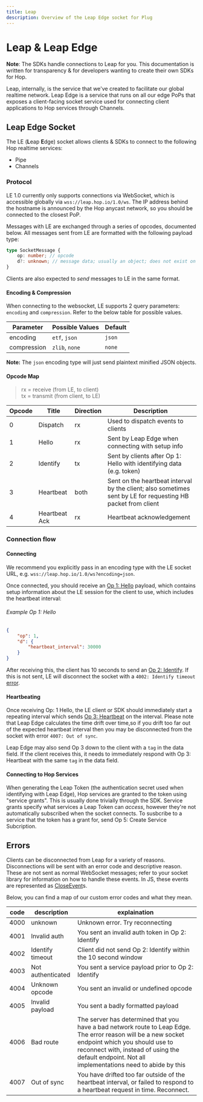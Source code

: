 ```yaml
---
title: Leap
description: Overview of the Leap Edge socket for Plug
---
```


# Leap & Leap Edge

**Note**: The SDKs handle connections to Leap for you. This documentation is written for transparency & for developers wanting to create their own SDKs for Hop.

Leap, internally, is the service that we've created to facilitate our global realtime network. Leap Edge is a service that runs on all our edge PoPs that exposes a client-facing socket service used for connecting client applications to Hop services through Channels.

## Leap Edge Socket

The LE (**L**eap **E**dge) socket allows clients & SDKs to connect to the following Hop realtime services:

- Pipe
- Channels

### Protocol

LE 1.0 currently only supports connections via WebSocket, which is accessible globally via `wss://leap.hop.io/1.0/ws`. The IP address behind the hostname is announced by the Hop anycast network, so you should be connected to the closest PoP.

Messages with LE are exchanged through a series of opcodes, documented below. All messages sent from LE are formatted with the following payload type:

```ts
type SocketMessage {
	op: number; // opcode
	d?: unknown; // message data; usually an object; does not exist on regular heartbeats
}
```

Clients are also expected to _send_ messages to LE in the same format.

#### Encoding & Compression

When connecting to the websocket, LE supports 2 query parameters: `encoding` and `compression`. Refer to the below table for possible values.

| Parameter   | Possible Values | Default |
| ----------- | --------------- | ------- |
| encoding    | `etf`, `json`   | `json`  |
| compression | `zlib`, `none`  | `none`  |

**Note:** The `json` encoding type will just send plaintext minified JSON objects.

#### Opcode Map

> rx = receive (from LE, to client)  
> tx = transmit (from client, to LE)

| Opcode | Title         | Direction | Description                                                                                                  |
| ------ | ------------- | --------- | ------------------------------------------------------------------------------------------------------------ |
| 0      | Dispatch      | rx        | Used to dispatch events to clients                                                                           |
| 1      | Hello         | rx        | Sent by Leap Edge when connecting with setup info                                                            |
| 2      | Identify      | tx        | Sent by clients after Op 1: Hello with identifying data (e.g. token)                                         |
| 3      | Heartbeat     | both      | Sent on the heartbeat interval by the client; also sometimes sent by LE for requesting HB packet from client |
| 4      | Heartbeat Ack | rx        | Heartbeat acknowledgement                                                                                    |

### Connection flow

#### Connecting

We recommend you explicitly pass in an encoding type with the LE socket URL, e.g. `wss://leap.hop.io/1.0/ws?encoding=json`.

Once connected, you should receive an [Op 1: Hello](./payloads#opcode-1-hello) payload, which contains setup information about the LE session for the client to use, which includes the heartbeat interval:

###### Example Op 1: Hello

```json
{
	"op": 1,
	"d": {
		"heartbeat_interval": 30000
	}
}
```

After receiving this, the client has 10 seconds to send an [Op 2: Identify](./payloads#opcode-2-identify). If this is not sent, LE will disconnect the socket with a `4002: Identify timeout` [error](#errors).

#### Heartbeating

Once receiving Op: 1 Hello, the LE client or SDK should immediately start a repeating interval which sends [Op 3: Heartbeat](./payloads#opcode-3-heartbeat) on the interval. Please note that Leap Edge calculates the time drift over time,so if you drift too far out of the expected heartbeat interval then you may be disconnected from the socket with error `4007: Out of sync`.

Leap Edge may also send Op 3 down to the client with a `tag` in the data field. If the client receives this, it needs to immediately respond with Op 3: Heartbeat with the same `tag` in the data field.

#### Connecting to Hop Services

When generating the Leap Token (the authentication secret used when identifying with Leap Edge), Hop services are granted to the token using "service grants". This is usually done trivially through the SDK. Service grants specify what services a Leap Token can _access_, however they're not automatically subscribed when the socket connects. To susbcribe to a service that the token has a grant for, send Op 5: Create Service Subcription.

## Errors

Clients can be disconnected from Leap for a variety of reasons. Disconnections will be sent with an error code and descriptive reason. These are not sent as normal WebSocket messages; refer to your socket library for information on how to handle these events. In JS, these events are represented as [CloseEvent](https://developer.mozilla.org/en-US/docs/Web/API/CloseEvent/code)s.

Below, you can find a map of our custom error codes and what they mean.

| code | description       | explaination                                                                                                                                                                                                                                          |
| ---- | ----------------- | ----------------------------------------------------------------------------------------------------------------------------------------------------------------------------------------------------------------------------------------------------- |
| 4000 | unknown           | Unknown error. Try reconnecting                                                                                                                                                                                                                       |
| 4001 | Invalid auth      | You sent an invalid auth token in Op 2: Identify                                                                                                                                                                                                      |
| 4002 | Identify timeout  | Client did not send Op 2: Identify within the 10 second window                                                                                                                                                                                        |
| 4003 | Not authenticated | You sent a service payload prior to Op 2: Identify                                                                                                                                                                                                    |
| 4004 | Unknown opcode    | You sent an invalid or undefined opcode                                                                                                                                                                                                               |
| 4005 | Invalid payload   | You sent a badly formatted payload                                                                                                                                                                                                                    |
| 4006 | Bad route         | The server has determined that you have a bad network route to Leap Edge. The error reason will be a new socket endpoint which you should use to reconnect with, instead of using the default endpoint. Not all implementations need to abide by this |
| 4007 | Out of sync       | You have drifted too far outside of the heartbeat interval, or failed to respond to a heartbeat request in time. Reconnect.                                                                                                                           |
